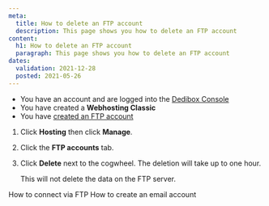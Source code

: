 ```yaml
---
meta:
  title: How to delete an FTP account 
  description: This page shows you how to delete an FTP account 
content:
  h1: How to delete an FTP account 
  paragraph: This page shows you how to delete an FTP account 
dates:
  validation: 2021-12-28
  posted: 2021-05-26
---
```


<Message type="requirement">

  - You have an account and are logged into the [Dedibox Console](https://console.online.net)
  - You have created a **Webhosting Classic**
  - You have [created an FTP account](/webhosting/classic/how-to/create-ftp-account/)

</Message>

1. Click **Hosting** then click **Manage**.
2. Click the **FTP accounts** tab.

    <Lightbox src="scaleway_ftp_tab.webp" alt="" />

3. Click **Delete** next to the cogwheel. The deletion will take up to one hour. 

      <Message type="note">
      
      This will not delete the data on the FTP server.
      
      </Message>

<Navigation title="See Also">
  <PreviousButton to="/webhosting/classic/how-to/connect-via-ftp/">How to connect via FTP</PreviousButton>
  <NextButton to="/webhosting/classic/how-to/create-email-account/">How to create an email account</NextButton>
</Navigation>
